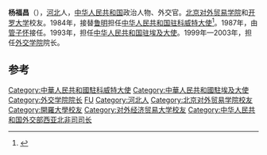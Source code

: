 '''杨福昌'''（{{bd|1932年|12月}}），[[河北|河北]]人，[[中华人民共和国|中华人民共和国]]政治人物、外交官。[[北京对外贸易学院|北京对外贸易学院]]和[[开罗大学|开罗大学]]校友。1984年，接替[[鲁明|鲁明]]担任[[中国驻科威特大使列表|中华人民共和国驻科威特大使]]<ref>{{cite web|author=中华人民共和国外交部|title=中国驻科威特历任大使|url=http://www.mfa.gov.cn/chn/pds/ziliao/wjrw/2167/2171/t9228.htm|publisher=中华人民共和国外交部|accessdate=2012-03-03|archive-date=2017-03-12|archive-url=https://web.archive.org/web/20170312062324/http://www.mfa.gov.cn/chn//pds/ziliao/wjrw/2167/2171/t9228.htm|dead-url=no}}</ref>。1987年，由[[管子怀|管子怀]]接任。1993年，担任[[中国驻埃及大使列表|中华人民共和国驻埃及大使]]。1999年—2003年，担任[[外交学院|外交学院]]院长。

== 参考 ==
{{reflist}}

{{start box}}
{{s-dip}}
{{succession box|[[鲁明|鲁明]]|[[管子怀|管子怀]]|[[中国驻科威特大使列表|中华人民共和国驻科威特大使]]|1984年2月-1987年6月}}
{{succession box|[[朱应鹿|朱应鹿]]|[[安惠侯|安惠侯]]|[[中国驻埃及大使列表|中华人民共和国驻埃及大使]]|1993年7月-1998年12月}}
{{end box}}
{{外交学院}}
{{中国政治人物小作品}}

{{Authority control}}
{{DEFAULTSORT:Yang}}
[[Category:中華人民共和國駐科威特大使|Category:中華人民共和國駐科威特大使]]
[[Category:中華人民共和國駐埃及大使|Category:中華人民共和國駐埃及大使]]
[[Category:外交学院院长|Category:外交学院院长]]
[[Category:杨姓|FU]]
[[Category:河北人|Category:河北人]]
[[Category:北京对外贸易学院校友|Category:北京对外贸易学院校友]]
[[Category:開羅大學校友|Category:開羅大學校友]]
[[Category:对外经济贸易大学校友|Category:对外经济贸易大学校友]]
[[Category:中华人民共和国外交部西亚北非司司长|Category:中华人民共和国外交部西亚北非司司长]]